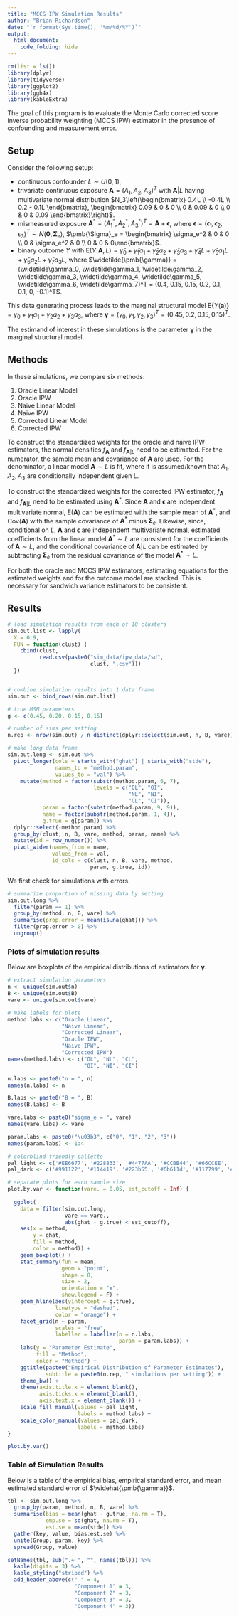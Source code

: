 ---
title: "MCCS IPW Simulation Results"
author: "Brian Richardson"
date: "`r format(Sys.time(), '%m/%d/%Y')`"
output:
  html_document:
    code_folding: hide
---

```{r message = F, warning = F}

rm(list = ls())
library(dplyr)
library(tidyverse)
library(ggplot2)
library(ggh4x)
library(kableExtra)

```

The goal of this program is to evaluate the Monte Carlo corrected score inverse probability weighting (MCCS IPW) estimator in the presence of confounding and measurement error.

## Setup

Consider the following setup:

* continuous confounder $L \sim U(0, 1)$,
* trivariate continuous exposure $\pmb{A} = (A_1, A_2, A_3)^T$ with $\pmb{A}|L$ having multivariate normal distribution $N_3\left(\begin{bmatrix} 0.4L \\ -0.4L \\ 0.2 - 0.1L \end{bmatrix}, \begin{bmatrix} 0.09 & 0 & 0 \\ 0 & 0.09 & 0 \\ 0 & 0 & 0.09 \end{bmatrix}\right)$. 
* mismeasured exposure $\pmb{A}^* = (A^*_1, A^*_2,  A^*_3)^T = \pmb{A} + \pmb{\epsilon}$, where $\pmb{\epsilon} = (\epsilon_1, \epsilon_2, \epsilon_3)^T \sim N(\pmb{0}, \pmb{\Sigma}_e)$, $\pmb{\Sigma}_e = \begin{bmatrix} \sigma_e^2 & 0 & 0 \\ 0 & \sigma_e^2 & 0 \\ 0 & 0 & 0\end{bmatrix}$.
* binary outcome $Y$ with $\textrm{E}(Y|\pmb{A},L) =  \widetilde\gamma_0 + \widetilde\gamma_1 a_1 + \widetilde\gamma_2 a_2 + \widetilde\gamma_3 a_3 + \widetilde\gamma_4L + \widetilde\gamma_5 a_1L + \widetilde\gamma_6 a_2L + \widetilde\gamma_7 a_3L$, where $\widetilde{\pmb{\gamma}} = (\widetilde\gamma_0, \widetilde\gamma_1, \widetilde\gamma_2, \widetilde\gamma_3, \widetilde\gamma_4, \widetilde\gamma_5, \widetilde\gamma_6, \widetilde\gamma_7)^T = (0.4, 0.15, 0.15, 0.2, 0.1, 0.1, 0, -0.1)^T$.

This data generating process leads to the marginal structural model
$\textrm{E}\{Y(\pmb{a})\} = \gamma_0 + \gamma_1 a_1 + \gamma_2 a_2 + \gamma_3 a_3$, where $\pmb{\gamma} = (\gamma_0, \gamma_1, \gamma_2, \gamma_3)^T = (0.45, 0.2, 0.15, 0.15)^T$.

The estimand of interest in these simulations is the parameter $\pmb{\gamma}$ in the marginal structural model.

## Methods

In these simulations, we compare six methods:

1) Oracle Linear Model
2) Oracle IPW
3) Naive Linear Model
4) Naive IPW
5) Corrected Linear Model
6) Corrected IPW

To construct the standardized weights for the oracle and naive IPW estimators, the normal densities $f_{\pmb{A}}$ and $f_{\pmb{A}|L}$ need to be estimated. For the numerator, the sample mean and covariance of $\pmb{A}$ are used. For the denominator, a linear model $\pmb{A} \sim L$ is fit, where it is assumed/known that $A_1, A_2, A_3$ are conditionally independent given $L$.

To construct the standardized weights for the corrected IPW estimator, $f_{\pmb{A}}$ and $f_{\pmb{A}|L}$ need to be estimated using $\pmb{A}^*$. Since $\pmb{A}$ and $\pmb{\epsilon}$ are independent multivariate normal, $\textrm{E}(\pmb{A})$ can be estimated with the sample mean of $\pmb{A}^*$, and $\textrm{Cov}(\pmb{A})$ with the sample covariance of $\pmb{A}^*$ minus $\pmb{\Sigma}_e$. Likewise, since, conditional on $L$, $\pmb{A}$ and $\pmb{\epsilon}$ are independent multivariate normal, estimated coefficients from the linear model $\pmb{A}^* \sim L$ are consistent for the coefficients of $\pmb{A} \sim L$, and the conditional covariance of $\pmb{A} | L$ can be estimated by subtracting $\pmb{\Sigma}_e$ from the residual covariance of the model $\pmb{A}^* \sim L$.

For both the oracle and MCCS IPW estimators, estimating equations for the estimated weights and for the outcome model are stacked. This is necessary for sandwich variance estimators to be consistent.

## Results

```{r}

# load simulation results from each of 10 clusters
sim.out.list <- lapply(
  X = 0:9,
  FUN = function(clust) {
    cbind(clust,
          read.csv(paste0("sim_data/ipw_data/sd",
                          clust, ".csv")))
  })


# combine simulation results into 1 data frame
sim.out <- bind_rows(sim.out.list)

# true MSM parameters
g <- c(0.45, 0.20, 0.15, 0.15)

# number of sims per setting
n.rep <- nrow(sim.out) / n_distinct(dplyr::select(sim.out, n, B, vare))

# make long data frame
sim.out.long <- sim.out %>% 
  pivot_longer(cols = starts_with("ghat") | starts_with("stde"), 
               names_to = "method.param",
               values_to = "val") %>% 
    mutate(method = factor(substr(method.param, 6, 7),
                           levels = c("OL", "OI",
                                      "NL", "NI",
                                      "CL", "CI")),
           param = factor(substr(method.param, 9, 9)),
           name = factor(substr(method.param, 1, 4)),
           g.true = g[param]) %>% 
  dplyr::select(-method.param) %>% 
  group_by(clust, n, B, vare, method, param, name) %>% 
  mutate(id = row_number()) %>% 
  pivot_wider(names_from = name,
              values_from = val,
              id_cols = c(clust, n, B, vare, method,
                          param, g.true, id))

```

We first check for simulations with errors.

```{r}

# summarize proportion of missing data by setting
sim.out.long %>% 
  filter(param == 1) %>% 
  group_by(method, n, B, vare) %>% 
  summarise(prop.error = mean(is.na(ghat))) %>% 
  filter(prop.error > 0) %>% 
  ungroup()

```

### Plots of simulation results

Below are boxplots of the empirical distributions of estimators for $\pmb{\gamma}$.

```{r}

# extract simulation parameters
n <- unique(sim.out$n)
B <- unique(sim.out$B)
vare <- unique(sim.out$vare)

# make labels for plots
method.labs <- c("Oracle Linear",
                 "Naive Linear",
                 "Corrected Linear",
                 "Oracle IPW",
                 "Naive IPW",
                 "Corrected IPW")
names(method.labs) <- c("OL", "NL", "CL",
                        "OI", "NI", "CI")

n.labs <- paste0("n = ", n)
names(n.labs) <- n

B.labs <- paste0("B = ", B)
names(B.labs) <- B

vare.labs <- paste0("sigma_e = ", vare)
names(vare.labs) <- vare

param.labs <- paste0("\u03b3", c("0", "1", "2", "3"))
names(param.labs) <- 1:4

# colorblind friendly pallette
pal_light <- c('#EE6677', '#228833', '#4477AA', '#CCBB44', '#66CCEE', '#AA3377', '#BBBBBB')
pal_dark <- c('#991122', '#114419', '#223b55', '#6b611d', '#117799', '#55193b', '#5d5d5d')

```

```{r}

# separate plots for each sample size
plot.by.var <- function(vare. = 0.05, est_cutoff = Inf) {
  
  ggplot(
    data = filter(sim.out.long,
                  vare == vare.,
                  abs(ghat - g.true) < est_cutoff),
    aes(x = method,
        y = ghat,
        fill = method,
        color = method)) +
    geom_boxplot() +
    stat_summary(fun = mean,
                 geom = "point",
                 shape = 8,
                 size = 2,
                 orientation = "x",
                 show.legend = F) +
    geom_hline(aes(yintercept = g.true),
               linetype = "dashed",
               color = "orange") +
    facet_grid(n ~ param,
               scales = "free",
               labeller = labeller(n = n.labs,
                                   param = param.labs)) +
    labs(y = "Parameter Estimate",
         fill = "Method",
         color = "Method") +
    ggtitle(paste0("Empirical Distribution of Parameter Estimates"),
            subtitle = paste0(n.rep, " simulations per setting")) +
    theme_bw() +
    theme(axis.title.x = element_blank(),
          axis.ticks.x = element_blank(),
          axis.text.x = element_blank()) +
    scale_fill_manual(values = pal_light,
                      labels = method.labs) +
    scale_color_manual(values = pal_dark,
                      labels = method.labs)
}

```

```{r}

plot.by.var()

```

### Table of Simulation Results

Below is a table of the empirical bias, empirical standard error, and mean estimated standard error of $\widehat{\pmb{\gamma}}$.

```{r}

tbl <- sim.out.long %>% 
  group_by(param, method, n, B, vare) %>% 
  summarise(bias = mean(ghat - g.true, na.rm = T),
            emp.se = sd(ghat, na.rm = T),
            est.se = mean(stde)) %>% 
  gather(key, value, bias:est.se) %>% 
  unite(Group, param, key) %>% 
  spread(Group, value)

setNames(tbl, sub(".+_", "", names(tbl))) %>% 
  kable(digits = 3) %>%
  kable_styling("striped") %>%
  add_header_above(c(" " = 4,
                     "Component 1" = 3,
                     "Component 2" = 3,
                     "Component 3" = 3,
                     "Component 4" = 3))
  
```




